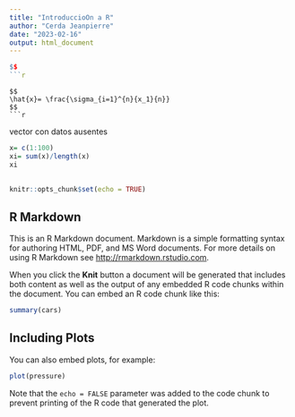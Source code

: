 ```yaml
---
title: "IntroduccioOn a R"
author: "Cerda Jeanpierre"
date: "2023-02-16"
output: html_document
---
```

```r
$$
```r

```
 
```
$$
\hat{x}= \frac{\sigma_{i=1}^{n}{x_1}{n}}
$$
```r
```
vector con datos ausentes 

```r
x= c(1:100)
xi= sum(x)/length(x)
xi
  
```

```r
knitr::opts_chunk$set(echo = TRUE)
```

## R Markdown

This is an R Markdown document. Markdown is a simple formatting syntax for authoring HTML, PDF, and MS Word documents. For more details on using R Markdown see <http://rmarkdown.rstudio.com>.

When you click the **Knit** button a document will be generated that includes both content as well as the output of any embedded R code chunks within the document. You can embed an R code chunk like this:

```r
summary(cars)
```

## Including Plots

You can also embed plots, for example:

```r
plot(pressure)
```

Note that the `echo = FALSE` parameter was added to the code chunk to prevent printing of the R code that generated the plot.


